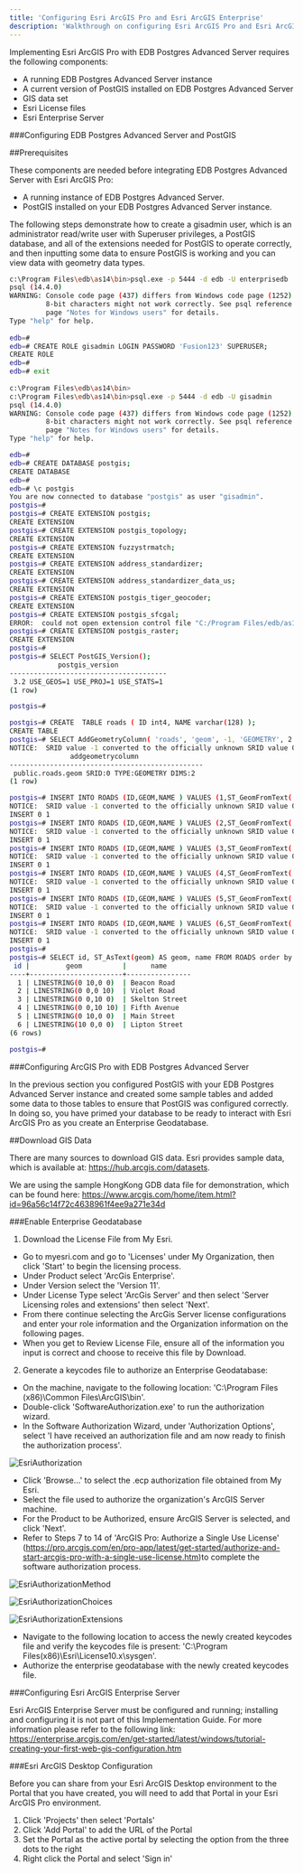 ```yaml
---
title: 'Configuring Esri ArcGIS Pro and Esri ArcGIS Enterprise'
description: 'Walkthrough on configuring Esri ArcGIS Pro and Esri ArcGIS Enterprise'
---
```


Implementing Esri ArcGIS Pro with EDB Postgres Advanced Server requires the following components:

- A running EDB Postgres Advanced Server instance
- A current version of PostGIS installed on EDB Postgres Advanced Server
- GIS data set
- Esri License files
- Esri Enterprise Server

###Configuring EDB Postgres Advanced Server and PostGIS

##Prerequisites

These components are needed before integrating EDB Postgres Advanced Server with Esri ArcGIS Pro:
- A running instance of EDB Postgres Advanced Server.
- PostGIS installed on your EDB Postgres Advanced Server instance. 

The following steps demonstrate how to create a gisadmin user, which is an administrator read/write user with Superuser privileges, a PostGIS database, and all of the extensions needed for PostGIS to operate correctly, and then inputting some data to ensure PostGIS is working and you can view data with geometry data types.

```bash
c:\Program Files\edb\as14\bin>psql.exe -p 5444 -d edb -U enterprisedb
psql (14.4.0)
WARNING: Console code page (437) differs from Windows code page (1252)
         8-bit characters might not work correctly. See psql reference
         page "Notes for Windows users" for details.
Type "help" for help.
 
edb=#
edb=# CREATE ROLE gisadmin LOGIN PASSWORD 'Fusion123' SUPERUSER;
CREATE ROLE
edb=#
edb=# exit
 
c:\Program Files\edb\as14\bin>
c:\Program Files\edb\as14\bin>psql.exe -p 5444 -d edb -U gisadmin
psql (14.4.0)
WARNING: Console code page (437) differs from Windows code page (1252)
         8-bit characters might not work correctly. See psql reference
         page "Notes for Windows users" for details.
Type "help" for help.

edb=#
edb=# CREATE DATABASE postgis;
CREATE DATABASE
edb=#
edb=# \c postgis
You are now connected to database "postgis" as user "gisadmin".
postgis=#
postgis=# CREATE EXTENSION postgis;
CREATE EXTENSION
postgis=# CREATE EXTENSION postgis_topology;
CREATE EXTENSION
postgis=# CREATE EXTENSION fuzzystrmatch;
CREATE EXTENSION
postgis=# CREATE EXTENSION address_standardizer;
CREATE EXTENSION
postgis=# CREATE EXTENSION address_standardizer_data_us;
CREATE EXTENSION
postgis=# CREATE EXTENSION postgis_tiger_geocoder;
CREATE EXTENSION
postgis=# CREATE EXTENSION postgis_sfcgal;
ERROR:  could not open extension control file "C:/Program Files/edb/as14/share/extension/postgis_sfcgal.control": No such file or directory                  —THIS WILL NOT WORK WITH 2.* and above versions as per docs
postgis=# CREATE EXTENSION postgis_raster;
CREATE EXTENSION
postgis=#
postgis=# SELECT PostGIS_Version();
            postgis_version
---------------------------------------
 3.2 USE_GEOS=1 USE_PROJ=1 USE_STATS=1
(1 row)

postgis=#

postgis=# CREATE  TABLE roads ( ID int4, NAME varchar(128) );
CREATE TABLE
postgis=# SELECT AddGeometryColumn( 'roads', 'geom', -1, 'GEOMETRY', 2 );
NOTICE:  SRID value -1 converted to the officially unknown SRID value 0
               addgeometrycolumn
------------------------------------------------
 public.roads.geom SRID:0 TYPE:GEOMETRY DIMS:2
(1 row)

postgis=# INSERT INTO ROADS (ID,GEOM,NAME ) VALUES (1,ST_GeomFromText('LINESTRING(0 10,0 0)',-1),'Beacon Road');
NOTICE:  SRID value -1 converted to the officially unknown SRID value 0
INSERT 0 1
postgis=# INSERT INTO ROADS (ID,GEOM,NAME ) VALUES (2,ST_GeomFromText('LINESTRING(0 0,0 10)',-1),'Violet Road');
NOTICE:  SRID value -1 converted to the officially unknown SRID value 0
INSERT 0 1
postgis=# INSERT INTO ROADS (ID,GEOM,NAME ) VALUES (3,ST_GeomFromText('LINESTRING(0 0,10 0)',-1),'Skelton Street');
NOTICE:  SRID value -1 converted to the officially unknown SRID value 0
INSERT 0 1
postgis=# INSERT INTO ROADS (ID,GEOM,NAME ) VALUES (4,ST_GeomFromText('LINESTRING(0 0,10 10)',-1),'Fifth Avenue');
NOTICE:  SRID value -1 converted to the officially unknown SRID value 0
INSERT 0 1
postgis=# INSERT INTO ROADS (ID,GEOM,NAME ) VALUES (5,ST_GeomFromText('LINESTRING(0 10,0 0)',-1),'Main Street');
NOTICE:  SRID value -1 converted to the officially unknown SRID value 0
INSERT 0 1
postgis=# INSERT INTO ROADS (ID,GEOM,NAME ) VALUES (6,ST_GeomFromText('LINESTRING(10 0,0 0)',-1),'Lipton Street');
NOTICE:  SRID value -1 converted to the officially unknown SRID value 0
INSERT 0 1
postgis=#
postgis=# SELECT id, ST_AsText(geom) AS geom, name FROM ROADS order by id;
 id |         geom          |      name
----+-----------------------+----------------
  1 | LINESTRING(0 10,0 0)  | Beacon Road
  2 | LINESTRING(0 0,0 10)  | Violet Road
  3 | LINESTRING(0 0,10 0)  | Skelton Street
  4 | LINESTRING(0 0,10 10) | Fifth Avenue
  5 | LINESTRING(0 10,0 0)  | Main Street
  6 | LINESTRING(10 0,0 0)  | Lipton Street
(6 rows)

postgis=#

```

###Configuring ArcGIS Pro with EDB Postgres Advanced Server

In the previous section you configured PostGIS with your EDB Postgres Advanced Server instance and created some sample tables and added some data to those tables to ensure that PostGIS was configured correctly.  In doing so, you have primed your database to be ready to interact with Esri ArcGIS Pro as you create an Enterprise Geodatabase.

##Download GIS Data

There are many sources to download GIS data.  Esri provides sample data, which is available at: https://hub.arcgis.com/datasets.

We are using the sample HongKong GDB data file for demonstration, which can be found here: https://www.arcgis.com/home/item.html?id=96a56c14f72c4638961f4ee9a271e34d

###Enable Enterprise Geodatabase

1. Download the License File from My Esri.

- Go to myesri.com and go to 'Licenses' under My Organization, then click 'Start' to begin the licensing process.
- Under Product select 'ArcGis Enterprise'.
- Under Version select the 'Version 11'.
- Under License Type select 'ArcGis Server' and then select 'Server Licensing roles and extensions' then select 'Next'. 
- From there continue selecting the ArcGis Server license configurations and enter your role information and the Organization information on the following pages.
- When you get to Review License File, ensure all of the information you input is correct and choose to receive this file by Download.

2. Generate a keycodes file to authorize an Enterprise Geodatabase:

- On the machine, navigate to the following location: 'C:\Program Files (x86)\Common Files\ArcGIS\bin'.
- Double-click 'SoftwareAuthorization.exe' to run the authorization wizard.
- In the Software Authorization Wizard, under 'Authorization Options', select 'I have received an authorization file and am now ready to finish the authorization process'.

![EsriAuthorization](Images/EsriAuthorization.png)

- Click 'Browse...' to select the .ecp authorization file obtained from My Esri. 
- Select the file used to authorize the organization's ArcGIS Server machine.
- For the Product to be Authorized, ensure ArcGIS Server is selected, and click 'Next'.
- Refer to Steps 7 to 14 of 'ArcGIS Pro: Authorize a Single Use License' (https://pro.arcgis.com/en/pro-app/latest/get-started/authorize-and-start-arcgis-pro-with-a-single-use-license.htm)to complete the software authorization process.

![EsriAuthorizationMethod](Images/EsriAuthorizationMethod.png)

![EsriAuthorizationChoices](Images/EsriAuthorizationChoices.png)

![EsriAuthorizationExtensions](Images/EsriAuthorizationExtensions.png)

- Navigate to the following location to access the newly created keycodes file and verify the keycodes file is present: 'C:\Program Files(x86)\Esri\License10.x\sysgen'.
- Authorize the enterprise geodatabase with the newly created keycodes file.

###Configuring Esri ArcGIS Enterprise Server

Esri ArcGIS Enterprise Server must be configured and running; installing and configuring it is not part of this Implementation Guide. For more information please refer to the following link:
https://enterprise.arcgis.com/en/get-started/latest/windows/tutorial-creating-your-first-web-gis-configuration.htm

###Esri ArcGIS Desktop Configuration

Before you can share from your Esri ArcGIS Desktop environment to the Portal that you have created, you will need to add that Portal in your Esri ArcGIS Pro environment.
 
 1. Click 'Projects' then select 'Portals'
 2. Click 'Add Portal' to add the URL of the Portal
 3. Set the Portal as the active portal by selecting the option from the three dots to the right
 4. Right click the Portal and select 'Sign in'